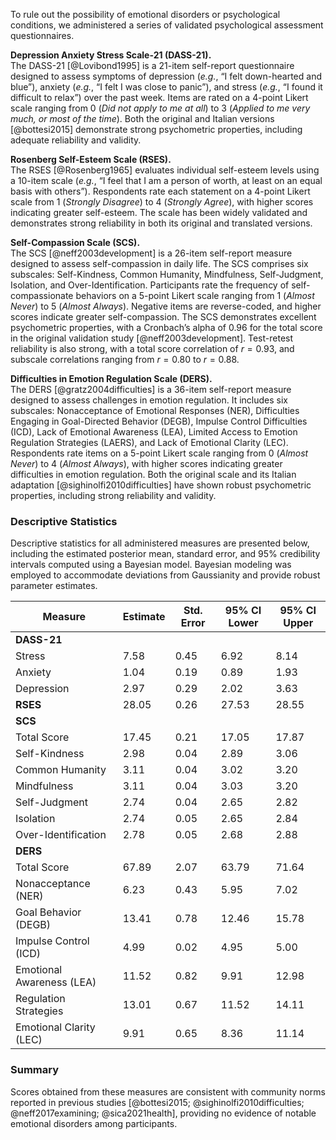 To rule out the possibility of emotional disorders or psychological conditions, we administered a series of validated psychological assessment questionnaires.

**Depression Anxiety Stress Scale-21 (DASS-21).**  
The DASS-21 [@Lovibond1995] is a 21-item self-report questionnaire designed to assess symptoms of depression (*e.g.*, “I felt down-hearted and blue”), anxiety (*e.g.*, “I felt I was close to panic”), and stress (*e.g.*, “I found it difficult to relax”) over the past week. Items are rated on a 4-point Likert scale ranging from 0 (*Did not apply to me at all*) to 3 (*Applied to me very much, or most of the time*). Both the original and Italian versions [@bottesi2015] demonstrate strong psychometric properties, including adequate reliability and validity.

**Rosenberg Self-Esteem Scale (RSES).**  
The RSES [@Rosenberg1965] evaluates individual self-esteem levels using a 10-item scale (*e.g.*, "I feel that I am a person of worth, at least on an equal basis with others"). Respondents rate each statement on a 4-point Likert scale from 1 (*Strongly Disagree*) to 4 (*Strongly Agree*), with higher scores indicating greater self-esteem. The scale has been widely validated and demonstrates strong reliability in both its original and translated versions.

**Self-Compassion Scale (SCS).**  
The SCS [@neff2003development] is a 26-item self-report measure designed to assess self-compassion in daily life. The SCS comprises six subscales: Self-Kindness, Common Humanity, Mindfulness, Self-Judgment, Isolation, and Over-Identification. Participants rate the frequency of self-compassionate behaviors on a 5-point Likert scale ranging from 1 (*Almost Never*) to 5 (*Almost Always*). Negative items are reverse-coded, and higher scores indicate greater self-compassion. The SCS demonstrates excellent psychometric properties, with a Cronbach’s alpha of 0.96 for the total score in the original validation study [@neff2003development]. Test-retest reliability is also strong, with a total score correlation of $r = 0.93$, and subscale correlations ranging from $r = 0.80$ to $r = 0.88$.

**Difficulties in Emotion Regulation Scale (DERS).**  
The DERS [@gratz2004difficulties] is a 36-item self-report measure designed to assess challenges in emotion regulation. It includes six subscales: Nonacceptance of Emotional Responses (NER), Difficulties Engaging in Goal-Directed Behavior (DEGB), Impulse Control Difficulties (ICD), Lack of Emotional Awareness (LEA), Limited Access to Emotion Regulation Strategies (LAERS), and Lack of Emotional Clarity (LEC). Respondents rate items on a 5-point Likert scale ranging from 0 (*Almost Never*) to 4 (*Almost Always*), with higher scores indicating greater difficulties in emotion regulation. Both the original scale and its Italian adaptation [@sighinolfi2010difficulties] have shown robust psychometric properties, including strong reliability and validity.

### Descriptive Statistics

Descriptive statistics for all administered measures are presented below, including the estimated posterior mean, standard error, and 95% credibility intervals computed using a Bayesian model. Bayesian modeling was employed to accommodate deviations from Gaussianity and provide robust parameter estimates.

| Measure                   | Estimate | Std. Error | 95% CI Lower | 95% CI Upper |
|---------------------------|----------|------------|--------------|--------------|
| **DASS-21**               |          |            |              |              |
| Stress                    | 7.58     | 0.45       | 6.92         | 8.14         |
| Anxiety                   | 1.04     | 0.19       | 0.89         | 1.93         |
| Depression                | 2.97     | 0.29       | 2.02         | 3.63         |
| **RSES**                  | 28.05    | 0.26       | 27.53        | 28.55        |
| **SCS**                   |          |            |              |              |
| Total Score               | 17.45    | 0.21       | 17.05        | 17.87        |
| Self-Kindness             | 2.98     | 0.04       | 2.89         | 3.06         |
| Common Humanity           | 3.11     | 0.04       | 3.02         | 3.20         |
| Mindfulness               | 3.11     | 0.04       | 3.03         | 3.20         |
| Self-Judgment             | 2.74     | 0.04       | 2.65         | 2.82         |
| Isolation                 | 2.74     | 0.05       | 2.65         | 2.84         |
| Over-Identification       | 2.78     | 0.05       | 2.68         | 2.88         |
| **DERS**                  |          |            |              |              |
| Total Score               | 67.89    | 2.07       | 63.79        | 71.64        |
| Nonacceptance (NER)       | 6.23     | 0.43       | 5.95         | 7.02         |
| Goal Behavior (DEGB)      | 13.41    | 0.78       | 12.46        | 15.78        |
| Impulse Control (ICD)     | 4.99     | 0.02       | 4.95         | 5.00         |
| Emotional Awareness (LEA) | 11.52    | 0.82       | 9.91         | 12.98        |
| Regulation Strategies     | 13.01    | 0.67       | 11.52        | 14.11        |
| Emotional Clarity (LEC)   | 9.91     | 0.65       | 8.36         | 11.14        |

### Summary

Scores obtained from these measures are consistent with community norms reported in previous studies [@bottesi2015; @sighinolfi2010difficulties; @neff2017examining; @sica2021health], providing no evidence of notable emotional disorders among participants. 

